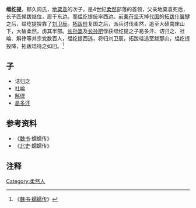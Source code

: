 '''缊纥提'''，郁久闾氏，[[地粟袁|地粟袁]]的次子，是4世纪[[柔然|柔然]]部落的首领，父亲地粟袁死后，长子匹候跋继位，居于东边。而缊纥提统率西边。[[前秦|前秦]][[苻坚|苻坚]]灭掉[[代_(十六国)|代国]]的[[拓跋什翼犍|拓跋什翼犍]]之后，缊纥提投靠了[[刘卫辰|刘卫辰]]。[[拓跋珪|拓跋珪]]复国之后，派兵讨伐柔然，追至大碛南床山下，大破柔然，虏其半部。[[长孙嵩|长孙嵩]]及[[长孙肥|长孙肥]]俘获缊纥提之子曷多汗、诘归之、社崘、斛律等并宗党数百人，缊纥提西逃，将归刘卫辰，拓跋珪追至跋那山，缊纥提投降，拓跋珪待之如旧。<ref>《[[s:魏书/卷103|魏书·蠕蠕传]]》</ref>

== 子 ==
*诘归之
*[[社崘|社崘]]
*[[斛律|斛律]]
*[[曷多汗|曷多汗]]

{{柔然可汗}}
{{start box}}
{{s-before|[[地粟袁|地粟袁]]}}
{{s-title|[[柔然|柔然]]首领}}
{{s-after|[[曷多汗|曷多汗]]}}
{{end box}}

==参考资料==
*《[[魏书|魏书]]·蠕蠕传》
*《[[北史|北史]]·蠕蠕传》

==注释==
{{Reflist|2}}

[[Category:柔然人|Category:柔然人]]
